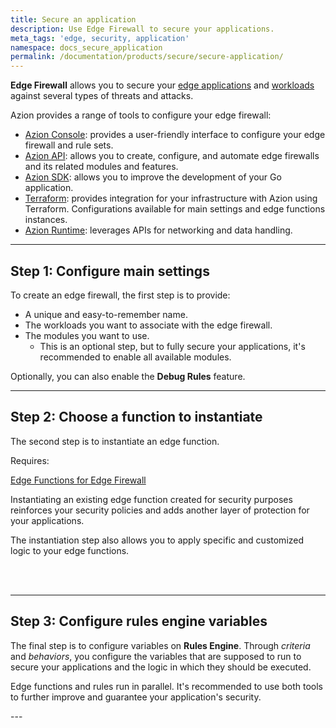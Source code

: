 ```yaml
---
title: Secure an application
description: Use Edge Firewall to secure your applications.
meta_tags: 'edge, security, application'
namespace: docs_secure_application
permalink: /documentation/products/secure/secure-application/
---
```



**Edge Firewall** allows you to secure your [edge applications](/en/documentation/products/guides/build/build-an-application/) and [workloads](/en/documentation/products/guides/configure-a-domain/) against several types of threats and attacks.

Azion provides a range of tools to configure your edge firewall:

- [Azion Console](https://console.azion.com): provides a user-friendly interface to configure your edge firewall and rule sets.
- [Azion API](https://api.azion.com/#e21929ff-f172-44d0-a3dc-58ecc11b652e): allows you to create, configure, and automate edge firewalls and its related modules and features.
- [Azion SDK](/en/documentation/products/secure/automate/sdk/): allows you to improve the development of your Go application.
- [Terraform](/en/documentation/products/secure/automate/terraform/): provides integration for your infrastructure with Azion using Terraform. Configurations available for main settings and edge functions instances.
- [Azion Runtime](/en/documentation/products/secure/automate/functions/): leverages APIs for networking and data handling.

---

## Step 1: Configure main settings

To create an edge firewall, the first step is to provide:

- A unique and easy-to-remember name.
- The workloads you want to associate with the edge firewall.
- The modules you want to use.
    - This is an optional step, but to fully secure your applications, it's recommended to enable all available modules.

Optionally, you can also enable the **Debug Rules** feature.

<LinkButton link="/en/documentation/products/guides/secure/edge-firewall-configure-main-settings/" label="go to configure main settings guide" severity="secondary" />

---

## Step 2: Choose a function to instantiate

The second step is to instantiate an edge function.

Requires:

<Tag severity="info" client:only="vue">[Edge Functions for Edge Firewall](/en/documentation/products/secure/edge-firewall/edge-functions/)</Tag>

Instantiating an existing edge function created for security purposes reinforces your security policies and adds another layer of protection for your applications.

The instantiation step also allows you to apply specific and customized logic to your edge functions.

<LinkButton link="/en/documentation/products/guides/secure/instantiate-edge-functions/" label="go to instantiate Edge Functions guide" severity="secondary" /> <br></br>

<LinkButton link="/en/documentation/products/guides/secure/manage-bots/" label="go to manage bots guide" severity="secondary" />

---

## Step 3: Configure rules engine variables

The final step is to configure variables on **Rules Engine**. Through *criteria* and *behaviors*, you configure the variables that are supposed to run to secure your applications and the logic in which they should be executed.

Edge functions and rules run in parallel. It's recommended to use both tools to further improve and guarantee your application's security.

<LinkButton link="/en/documentation/products/guides/secure/work-with-rules-engine/" label="go to work with Rules Engine guide" severity="secondary" />
---

